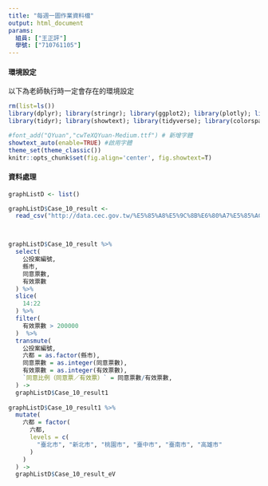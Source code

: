 ```yaml
---
title: "每週一圖作業資料檔"
output: html_document
params:
  組員: ["王正評"]  
  學號: ["710761105"]
---
```


#### 環境設定

以下為老師執行時一定會存在的環境設定
```r
rm(list=ls())
library(dplyr); library(stringr); library(ggplot2); library(plotly); library(lubridate); library(readr); library(colorspace); library(grDevices); library(shiny); library(shinyjs); library(scales)
library(tidyr); library(showtext); library(tidyverse); library(colorspace)

#font_add("QYuan","cwTeXQYuan-Medium.ttf") # 新增字體
showtext_auto(enable=TRUE) #啟用字體
theme_set(theme_classic())
knitr::opts_chunk$set(fig.align='center', fig.showtext=T)
```

#### 資料處理
  
```r

graphListD <- list()

graphListD$Case_10_result <- 
  read_csv("http://data.cec.gov.tw/%E5%85%A8%E5%9C%8B%E6%80%A7%E5%85%AC%E6%B0%91%E6%8A%95%E7%A5%A8%E8%A8%88%E7%A5%A8%E7%B5%90%E6%9E%9C/Case_10_result.csv")



graphListD$Case_10_result %>%
  select(
    公投案編號, 
    縣市, 
    同意票數, 
    有效票數
  ) %>%
  slice(
    14:22
  ) %>%
  filter(
    有效票數 > 200000
  )  %>% 
  transmute(
    公投案編號, 
    六都 = as.factor(縣市), 
    同意票數 = as.integer(同意票數), 
    有效票數 = as.integer(有效票數), 
    `同意比例（同意票／有效票）` = 同意票數/有效票數, 
  ) ->
  graphListD$Case_10_result1
 
graphListD$Case_10_result1 %>% 
  mutate(
    六都 = factor(
      六都, 
      levels = c(
        "臺北市", "新北市", "桃園市", "臺中市", "臺南市", "高雄市"
      )
    )
  ) -> 
  graphListD$Case_10_result_eV

```

